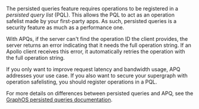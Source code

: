 The persisted queries feature requires operations to be registered in a _persisted query list_ (PQL).
This allows the PQL to act as an operation safelist made by your first-party apps. As such, persisted queries is a security feature as much as a performance one.

With APQs, if the server can't find the operation ID the client provides, the server returns an error indicating that it needs the full operation string. If an Apollo client receives this error, it automatically retries the operation with the full operation string.

If you only want to improve request latency and bandwidth usage, APQ addresses your use case. If you also want to secure your supergraph with operation safelisting, you should register operations in a PQL.

For more details on differences between persisted queries and APQ, see the [GraphOS persisted queries documentation](/graphos/operations/persisted-queries#differences-from-automatic-persisted).
